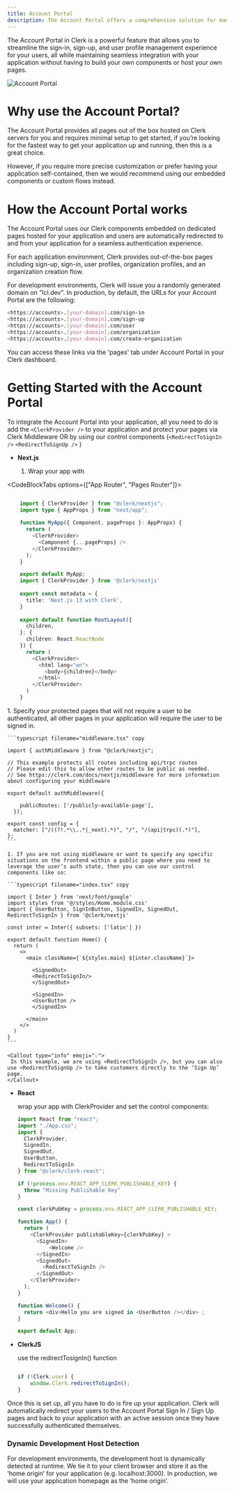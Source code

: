 ```yaml
---
title: Account Portal
description: The Account Portal offers a comprehensive solution for managing user authentication and profile management in your web application and is the fastest way to add Clerk's authentication to your application with minimal code required.
---
```



The Account Portal in Clerk is a powerful feature that allows you to streamline the sign-in, sign-up, and user profile management experience for your users, all while maintaining seamless integration with your application without having to build your own components or host your own pages.

![Account Portal](/docs/images/account-portal/account_portal_splash.png)

# Why use the Account Portal?

The Account Portal provides all pages out of the box hosted on Clerk servers for you and requires minimal setup to get started, if you’re looking for the fastest way to get your application up and running, then this is a great choice. 

However, if you require more precise customization or prefer having your application self-contained, then we would recommend using our embedded components or custom flows instead.

# How the Account Portal works

The Account Portal uses our Clerk components embedded on dedicated pages hosted for your application and users are automatically redirected to and from your application for a seamless authentication experience.

For each application environment, Clerk provides out-of-the-box pages including sign-up, sign-in, user profiles, organization profiles, and an organization creation flow.

For development environments, Clerk will issue you a randomly generated domain on "lcl.dev". In production, by default, the URLs for your Account Portal are the following:

```sh
<https://accounts>.[your-domain].com/sign-in
<https://accounts>.[your-domain].com/sign-up
<https://accounts>.[your-domain].com/user
<https://accounts>.[your-domain].com/organization
<https://accounts>.[your-domain].com/create-organization

```

You can access these links via the 'pages' tab under Account Portal in your Clerk dashboard.

# Getting Started with the Account Portal

To integrate the Account Portal into your application, all you need to do is add the `<ClerkProvider />` to your application and protect your pages via Clerk Middleware OR by using our control components (`<RedirectToSignIn />` `<RedirectToSignUp />` )

- **Next.js**
    
    
    1. Wrap your app with <ClerkProvider />
    
<CodeBlockTabs options={["App Router", "Pages Router"]}>
```typescript filename="page/_app.tsx" copy

    import { ClerkProvider } from "@clerk/nextjs";
    import type { AppProps } from "next/app";
     
    function MyApp({ Component, pageProps }: AppProps) {
      return (
        <ClerkProvider>
          <Component {...pageProps} />
        </ClerkProvider>
      );
    }
```

```typescript filename="app/layout.tsx" copy   
    export default MyApp;
    import { ClerkProvider } from '@clerk/nextjs'
     
    export const metadata = {
      title: 'Next.js 13 with Clerk',
    }
     
    export default function RootLayout({
      children,
    }: {
      children: React.ReactNode
    }) {
      return (
        <ClerkProvider>
          <html lang="en">
            <body>{children}</body>
          </html>
        </ClerkProvider>
      )
    } 
```
  </CodeBlockTabs>
    1. Specify your protected pages that will not require a user to be authenticated, all other pages in your application will require the user to be signed in.
    
    ```typescript filename="middleware.tsx" copy
    
    import { authMiddleware } from "@clerk/nextjs";
    
    // This example protects all routes including api/trpc routes
    // Please edit this to allow other routes to be public as needed.
    // See https://clerk.com/docs/nextjs/middleware for more information about configuring your middleware
    
    export default authMiddleware({
    
        publicRoutes: ['/publicly-available-page'],
      });
    
    export const config = {
      matcher: ["/((?!.*\\..*|_next).*)", "/", "/(api|trpc)(.*)"],
    };
    ```
    
    1. If you are not using middleware or want to specify any specific situations on the frontend within a public page where you need to leverage the user’s auth state, then you can use our control components like so:
    
    ```typescript filename="index.tsx" copy
    
    import { Inter } from 'next/font/google'
    import styles from '@/styles/Home.module.css'
    import { UserButton, SignInButton, SignedIn, SignedOut, RedirectToSignIn } from '@clerk/nextjs'
    
    const inter = Inter({ subsets: ['latin'] })
    
    export default function Home() {
      return (
        <>
          <main className={`${styles.main} ${inter.className}`}>
    
            <SignedOut>
            <RedirectToSignIn/>
            </SignedOut>
    
            <SignedIn>
            <UserButton />
            </SignedIn>
    
          </main>
        </>
      )
    }
    ```

    <Callout type="info" emoji="💡">
     In this example, we are using <RedirectToSignIn />, but you can also use <RedirectToSignUp /> to take customers directly to the ‘Sign Up’ page.
    </Callout>

- **React**
    
    
    wrap your app with ClerkProvider and set the control components:
    
    ```javascript filename="app.js" copy
    import React from "react";
    import "./App.css";
    import {
      ClerkProvider,
      SignedIn,
      SignedOut,
      UserButton,
      RedirectToSignIn
    } from "@clerk/clerk-react";
    
    if (!process.env.REACT_APP_CLERK_PUBLISHABLE_KEY) {
      throw "Missing Publishable Key"
    }
    
    const clerkPubKey = process.env.REACT_APP_CLERK_PUBLISHABLE_KEY;
    
    function App() {
      return (
        <ClerkProvider publishableKey={clerkPubKey} >
          <SignedIn>
    	      <Welcome />
          </SignedIn>
          <SignedOut>
            <RedirectToSignIn />
          </SignedOut>
        </ClerkProvider>
      );
    }
    
    function Welcome() {
      return <div>Hello you are signed in <UserButton /></div> ;
    }
    
    export default App;
    ```
    
- **ClerkJS**
    
    
    use the redirectTosignIn() function
    
    ```javascript filename="app.js" copy
    
    if (!Clerk.user) {
    	window.Clerk.redirectToSignIn();
    }
    
    ```
    

Once this is set up, all you have to do is fire up your application. Clerk will automatically redirect your users to the Account Portal Sign In / Sign Up pages and back to your application  with an active session once they have successfully authenticated themselves.

### Dynamic Development Host Detection

For development environments, the development host is dynamically detected at runtime. We tie it to your client browser and store it as the ‘home origin’ for your application (e.g. localhost:3000). In production, we will use your application homepage as the ‘home origin’.